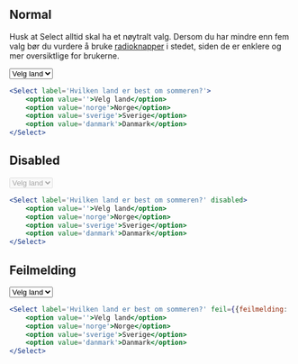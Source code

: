 
## Normal

Husk at Select alltid skal ha et nøytralt valg. Dersom du har mindre enn fem valg bør 
du vurdere å bruke [radioknapper](/components/radio) i stedet, siden de er enklere og mer oversiktlige for brukerne.

<Example>
    <Select label='Hvilken land er best om sommeren?'>
        <option value=''>Velg land</option>
        <option value='norge'>Norge</option>
        <option value='sverige'>Sverige</option>
        <option value='danmark'>Danmark</option>
    </Select>
</Example>

```jsx
<Select label='Hvilken land er best om sommeren?'>
    <option value=''>Velg land</option>
    <option value='norge'>Norge</option>
    <option value='sverige'>Sverige</option>
    <option value='danmark'>Danmark</option>
</Select>
```

## Disabled

<Example>
    <Select label='Hvilken land er best om sommeren?' disabled>
        <option value=''>Velg land</option>
        <option value='norge'>Norge</option>
        <option value='sverige'>Sverige</option>
        <option value='danmark'>Danmark</option>
    </Select>
</Example>

```jsx
<Select label='Hvilken land er best om sommeren?' disabled>
    <option value=''>Velg land</option>
    <option value='norge'>Norge</option>
    <option value='sverige'>Sverige</option>
    <option value='danmark'>Danmark</option>
</Select>
```

## Feilmelding

<Example>
    <Select label='Hvilken land er best om sommeren?' feil={{feilmelding: 'Her er det noe feil'}}>
        <option value=''>Velg land</option>
        <option value='norge'>Norge</option>
        <option value='sverige'>Sverige</option>
        <option value='danmark'>Danmark</option>
    </Select>
</Example>

```jsx
<Select label='Hvilken land er best om sommeren?' feil={{feilmelding: 'Her er det noe feil'}}>
    <option value=''>Velg land</option>
    <option value='norge'>Norge</option>
    <option value='sverige'>Sverige</option>
    <option value='danmark'>Danmark</option>
</Select>
```
